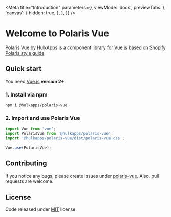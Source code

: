 
<Meta
    title="Introduction"
    parameters={{
        viewMode: 'docs',
        previewTabs: {
            'canvas': {
                hidden: true,
            },
        },
    }}
/>

# Welcome to Polaris Vue

Polaris Vue by HulkApps is a component library for [Vue.js](https://vuejs.org/) based on
[Shopify Polaris style guide](https://polaris.shopify.com/).

## Quick start

You need [Vue.js](https://vuejs.org/) **version 2+**.

### 1. Install via npm

```bash
npm i @hulkapps/polaris-vue
```

### 2. Import and use Polaris Vue

```javascript
import Vue from 'vue';
import PolarisVue from '@hulkapps/polaris-vue';
import '@hulkapps/polaris-vue/dist/polaris-vue.css';

Vue.use(PolarisVue);
```

## Contributing

If you notice any bugs, please create issues under [polaris-vue](https://github.com/hulkapps/polaris-vue). Also, pull requests are welcome.

## License

Code released under [MIT](https://github.com/HulkApps/polaris-vue/blob/master/LICENSE) license.

